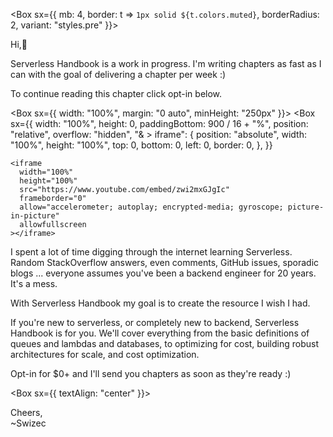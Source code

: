 
<Box sx={{
          mb: 4,
          border: t => `1px solid ${t.colors.muted}`,
          borderRadius: 2,
          variant: "styles.pre"
        }}>

Hi,👋

Serverless Handbook is a work in progress. I'm writing chapters as fast as I can with the goal of delivering a chapter per week :)

To continue reading this chapter click opt-in below.

<Box sx={{ width: "100%", margin: "0 auto", minHeight: "250px" }}>
  <Box
    sx={{
      width: "100%",
      height: 0,
      paddingBottom: 900 / 16 + "%",
      position: "relative",
      overflow: "hidden",
      "& > iframe": {
        position: "absolute",
        width: "100%",
        height: "100%",
        top: 0,
        bottom: 0,
        left: 0,
        border: 0,
      },
    }}
  >
    <iframe
      width="100%"
      height="100%"
      src="https://www.youtube.com/embed/zwi2mxGJgIc"
      frameborder="0"
      allow="accelerometer; autoplay; encrypted-media; gyroscope; picture-in-picture"
      allowfullscreen
    ></iframe>
  </Box>
</Box>

I spent a lot of time digging through the internet learning Serverless. Random StackOverflow answers, even comments, GitHub issues, sporadic blogs ... everyone assumes you've been a backend engineer for 20 years. It's a mess.

With Serverless Handbook my goal is to create the resource I wish I had.

If you're new to serverless, or completely new to backend, Serverless Handbook is for you. We'll cover everything from the basic definitions of queues and lambdas and databases, to optimizing for cost, building robust architectures for scale, and cost optimization.

Opt-in for \$0+ and I'll send you chapters as soon as they're ready :)

<Box sx={{ textAlign: "center" }}>
  <GumroadOverlay
    price="0"
    code="qdNn"
    text="opt-in for $0+"
    useCoupon={false}
  />
</Box>

Cheers,<br/>
~Swizec

</Box>

